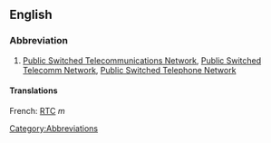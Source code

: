 ==English==

===Abbreviation===
#[[Public Switched Telecommunications Network]], [[Public Switched Telecomm Network]], [[Public Switched Telephone Network]]

====Translations====
French: [[RTC]] ''m''

[[Category:Abbreviations]]